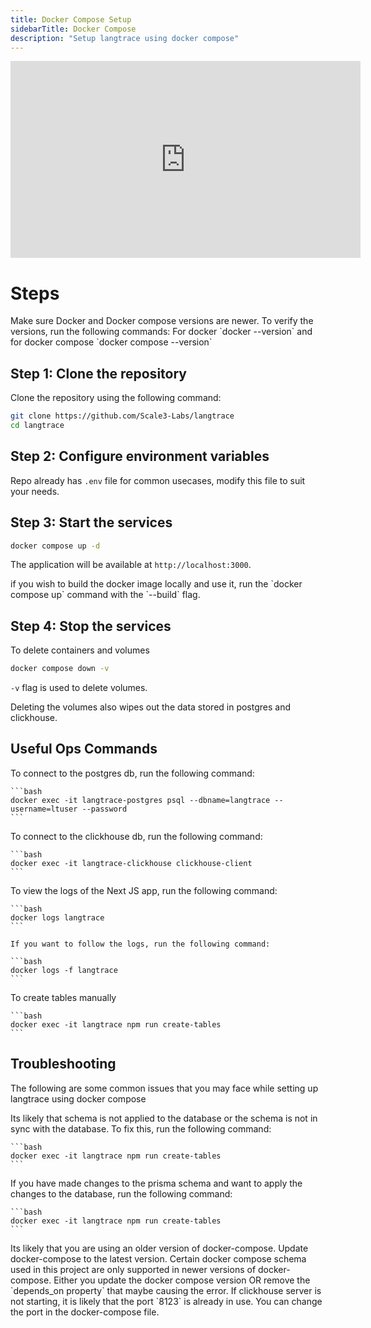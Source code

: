 ```yaml
---
title: Docker Compose Setup
sidebarTitle: Docker Compose
description: "Setup langtrace using docker compose"
---
```


<iframe
	width="560"
	height="315"
	src="https://www.youtube.com/embed/fHghIPl_i0g?si=CTHXh0tFaLOX4SGV"
	title="YouTube video player"
	frameborder="0"
	allow="accelerometer; autoplay; clipboard-write; encrypted-media; gyroscope; picture-in-picture; web-share"
	referrerpolicy="strict-origin-when-cross-origin"
	allowFullScreen
></iframe>

# Steps

<Note>
	Make sure Docker and Docker compose versions are newer. To verify the
	versions, run the following commands: For docker `docker --version` and for
	docker compose `docker compose --version`
</Note>

## Step 1: Clone the repository

Clone the repository using the following command:

```bash
git clone https://github.com/Scale3-Labs/langtrace
cd langtrace
```

## Step 2: Configure environment variables

Repo already has `.env` file for common usecases, modify this file to suit your needs.

## Step 3: Start the services

```bash
docker compose up -d
```

The application will be available at `http://localhost:3000`.

<Info>
	if you wish to build the docker image locally and use it, run the `docker
	compose up` command with the `--build` flag.
</Info>

## Step 4: Stop the services

To delete containers and volumes

```bash Bash
docker compose down -v
```

`-v` flag is used to delete volumes.

<Warning>
	Deleting the volumes also wipes out the data stored in postgres and
	clickhouse.
</Warning>

## Useful Ops Commands

<AccordionGroup>
	<Accordion title="Connecting to postgres db">
    To connect to the postgres db, run the following command:

    ```bash
    docker exec -it langtrace-postgres psql --dbname=langtrace --username=ltuser --password
    ```

  </Accordion>

  <Accordion title="Connecting to clickhouse db">
    To connect to the clickhouse db, run the following command:

    ```bash
    docker exec -it langtrace-clickhouse clickhouse-client
    ```

  </Accordion>

  <Accordion title="Viewing logs of Langtrace App">
    To view the logs of the Next JS app, run the following command:

    ```bash
    docker logs langtrace
    ```

    If you want to follow the logs, run the following command:

    ```bash
    docker logs -f langtrace
    ```

  </Accordion>

  <Accordion title="Running prisma schema apply command">
    To create tables manually

    ```bash
    docker exec -it langtrace npm run create-tables
    ```

  </Accordion>
</AccordionGroup>

## Troubleshooting

The following are some common issues that you may face while setting up langtrace using docker compose

<AccordionGroup>
  <Accordion title="Table not found error OR Column not found errors">
    Its likely that schema is not applied to the database or the schema is not in sync with the database. To fix this, run the following command:

    ```bash
    docker exec -it langtrace npm run create-tables
    ```

  </Accordion>

  <Accordion title="Prisma schema not in sync with database">
    If you have made changes to the prisma schema and want to apply the changes to the database, run the following command:

    ```bash
    docker exec -it langtrace npm run create-tables
    ```

</Accordion>

  <Accordion title="Docker compose failing to setup with `Additional property required is not allowed` errors">
    Its likely that you are using an older version of docker-compose. Update
    docker-compose to the latest version. Certain docker compose schema used in
    this project are only supported in newer versions of docker-compose. Either
    you update the docker compose version OR remove the `depends_on property` that
    maybe causing the error.

  </Accordion>

  <Accordion title="Clickhouse server not starting">
    If clickhouse server is not starting, it is likely that the port `8123` is
    already in use. You can change the port in the docker-compose file.

  </Accordion>

</AccordionGroup>
